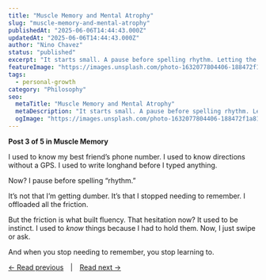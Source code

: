 ```yaml
---
title: "Muscle Memory and Mental Atrophy"
slug: "muscle-memory-and-mental-atrophy"
publishedAt: "2025-06-06T14:44:43.000Z"
updatedAt: "2025-06-06T14:44:43.000Z"
author: "Nino Chavez"
status: "published"
excerpt: "It starts small. A pause before spelling rhythm. Letting the GPS run when you already know the way. That pause? It used to be fluency. Now it’s drift."
featureImage: "https://images.unsplash.com/photo-1632077804406-188472f1a810?crop=entropy&cs=tinysrgb&fit=max&fm=jpg&ixid=M3wxMTc3M3wwfDF8c2VhcmNofDh8fGtldHRsZSUyMGJlbGx8ZW58MHx8fHwxNzQ5MTU5MTA2fDA&ixlib=rb-4.1.0&q=80&w=2000"
tags:
  - personal-growth
category: "Philosophy"
seo:
  metaTitle: "Muscle Memory and Mental Atrophy"
  metaDescription: "It starts small. A pause before spelling rhythm. Letting the GPS run when you already know the way. That pause? It used to be fluency. Now it’s drift."
  ogImage: "https://images.unsplash.com/photo-1632077804406-188472f1a810?crop=entropy&cs=tinysrgb&fit=max&fm=jpg&ixid=M3wxMTc3M3wwfDF8c2VhcmNofDh8fGtldHRsZSUyMGJlbGx8ZW58MHx8fHwxNzQ5MTU5MTA2fDA&ixlib=rb-4.1.0&q=80&w=2000"
---
```

**Post 3 of 5 in Muscle Memory**

I used to know my best friend’s phone number. I used to know directions without a GPS. I used to write longhand before I typed anything.

Now? I pause before spelling “rhythm.”

It’s not that I’m getting dumber. It’s that I stopped needing to remember. I offloaded all the friction.

But the friction is what built fluency. That hesitation now? It used to be instinct. I used to *know* things because I had to hold them. Now, I just swipe or ask.

And when you stop needing to remember, you stop learning to.

[← Read previous](/is-chatgpt-doing-my-thinking-for-me) | [Read next →](/why-friction-matters)
